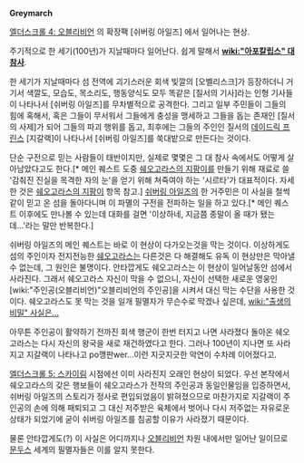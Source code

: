 '''Greymarch'''

[[엘더스크롤 4: 오블리비언]] 의 확장팩 [쉬버링 아일즈] 에서 일어나는 현상.

주기적으로 한 세기(100년)가 지날때마다 일어난다. 쉽게 말해서 '''[[wiki:"아포칼립스" 대 참사]]'''. 

한 세기가 지날때마다 섬 전역에 괴기스러운 회색 빛깔의 [오벨리스크]가 등장하더니 거기서 색깔도, 모습도, 목소리도, 행동양식도 모두 똑같은 [질서의 기사]라는 인형 기사들이 나타나서 [쉬버링 아일즈]를 무차별적으로 공격한다. 그리고 일부 주민들이 그들의 힘에 혹해서, 혹은 그들이 무서워서 그들에게 충성을 맹세하고 그들을 돕는 존재인 [질서의 사제]가 되어 그들의 파괴 행위를 돕고, 최후에는 그들의 주인인 질서의 [[데이드릭 프린스]] [지갈랙]이 나타나서 [쉬버링 아일즈]를 쑥대밭으로 만든다는 것이다. 

단순 구전으로 믿는 사람들이 태반이지만, 실제로 몇몇은 그 대 참사 속에서도 어떻게 살아남았다고도 한다.[* 메인 퀘스트 도중 [[쉐오고라스의 지팡이]]를 만들기 위해 재료로 쓸 '감춰진 진실을 목격한 자의 눈'을 얻기 위해 쳐죽여야 하는 '시르타'가 대표적이다. 자세한 것은 [[쉐오고라스의 지팡이]] 항목 참고.] [[쉬버링 아일즈]]의 한 거주민은 이 사실을 철썩같이 믿고 온 섬을 돌아다니며 이 파멸의 구전을 전파하는 일을 하고 있다.[* 메인 퀘스트 이후에도 만나볼 수 있는데 대화를 걸면 '이상하네, 지금쯤 종말이 올 때가 됐는데...'라는 말만 반복한다.]

쉬버링 아일즈의 메인 퀘스트는 바로 이 현상이 다가오는것을 막는 것이다. 이상하게도 섬의 주인이자 전지전능한 [[쉐오고라스]]는 다른것은 다 해결해도 유독 이 현상만은 막아낼 수 없는데, 그 원인은 불명이다. 안타깝게도 쉐오고라스는 이 현상이 일어날동안 섬에서 사라진다. 그래서 쉐오고라스 자신이 막을 수 없으니, 자신이 선택한 새로운 영웅인 [wiki:"주인공(오블리비언)"오블리비언의 주인공]을 시켜서 대신 막는 수단을 사용한 것이다. 쉐오고라스도 못 막는 것을 일개 필멸자가 무슨수로 막겠나 싶은데, [[wiki:"출생의 비밀" 사실은...]]

아무튼 주인공이 활약하기 전까진 회색 행군이 한번 터지고 나면 사라졌다 돌아온 쉐오고라스는 다시 자신의 왕국을 새로 재건하였다고 한다. 그러나 100년이 지나면 또 사라지고 지갈랙이 나타나고 po깽판wer...이런 지긋지긋한 악연이 수차례 이어졌다고.

[[엘더스크롤 5: 스카이림]] 시점에선 이미 사라진지 오래인 현상이 되었다. 우선 본작에서 쉐오고라스의 갖은 행보들이 쉐오고라스가 전작의 주인공과 동일인물임을 입증하면서, 쉬버링 아일즈의 스토리가 정사로 편입되었음이 밝혀졌으므로 마찬가지로 지갈랙이 주인공의 손에 의해 패퇴되고 그 대신 저주받은 육체에서 벗어나 다시 저주없는 자유로운 상태가 되었기에 굳이 쉬버링 아일즈를 침공할 이유가 사라졌기 때문이다.

물론 안타깝게도(?) 이 사실은 어디까지나 [[오블리비언]] 차원 내에서만 일어난 일이므로 [[문두스]] 세계의 필멸자들은 이를 알지 못한다.
